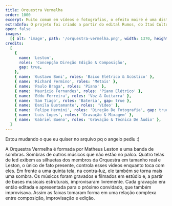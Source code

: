 ```yaml
---
title: Orquestra Vermelha
order: 1000
excerpt: Muito comum em vídeos e fotografias, o efeito moiré é uma distorção ótica que surge quando dois padrões regulares, como linhas paralelas ou grades, são sobrepostos com leves variações de angulação.
extraInfo: O projeto foi criado a partir do edital Rumos, do Itaú Cultural, e já se apresentou em diversos espaços culturais e festivais ao longo dos anos. Em 2019 foi lançado o álbum do projeto, disponível tem todas as plataformas de streaming.
open: false
images:
  [{ alt: 'image', path: '/orquestra-vermelha.png', width: 1370, height: 504 }]
credits:
  [
    {
      name: 'Leston',
      roles: 'Concepção Direção Edição & Composição',
      gap: true,
    },
    { name: 'Gustavo Boni', roles: 'Baixo Elétrico & Acústico' },
    { name: 'Richard Fermino', roles: 'Metais' },
    { name: 'Paulo Braga', roles: 'Piano' },
    { name: 'Maurício Fernandes', roles: 'Piano Elétrico' },
    { name: 'Eddu Ferreira', roles: 'Voz & Guitarra' },
    { name: 'Sam Tiago', roles: 'Bateria', gap: true },
    { name: 'Danila Bustamante', roles: 'Vídeo' },
    { name: 'Felipe Hermini', roles: 'Direção De Fotografia', gap: true },
    { name: 'Luis Lopes', roles: 'Gravação & Mixagem' },
    { name: 'Gabriel Bueno', roles: 'Gravação & Técnica De Áudio' },
  ]
---
```


Estou mudando o que eu quiser no arquivo pq o angelo pediu :)

A Orquestra Vermelha é formada por Matheus Leston e uma banda de sombras. Sombras de outros músicos que não estão no palco. Quatro telas de led exibem as silhuetas dos membros da Orquestra em tamanho real e Leston, o único de fato presente, controla esses vídeos enquanto toca com eles. Em frente a uma quinta tela, na contra-luz, ele também se torna mais uma sombra. Os músicos foram gravados e filmados em estúdio e, a partir de bases musicais estruturais, improvisaram livremente. Cada gravação era então editada e apresentada para o próximo convidado, que também improvisava. Assim as faixas tomaram forma em uma relação complexa entre composição, improvisação e edição.
